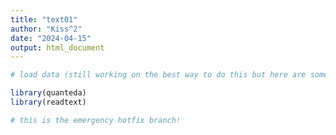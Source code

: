 ```yaml
---
title: "text01"
author: "Kiss^2"
date: "2024-04-15"
output: html_document
---
```


```r
# load data (still working on the best way to do this but here are some libraries that may help?)

library(quanteda) 
library(readtext)

# this is the emergency hotfix branch!

```